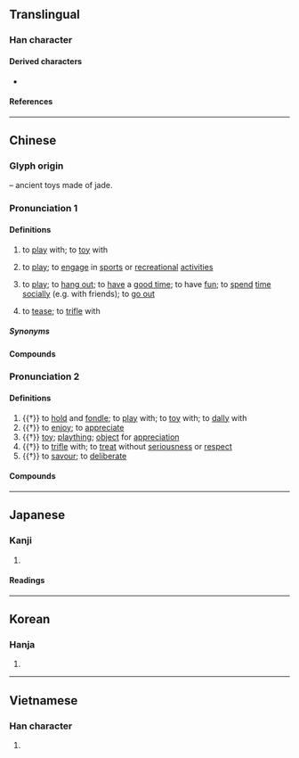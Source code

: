 {{character info}}
==Translingual==
{{stroke order|strokes=8}}

===Han character===
{{Han char|rn=96|rad=玉|as=04|sn=8|four=11111|canj=MGMMU|ids=⿰⺩元}}

====Derived characters====
* {{l|mul|[[𠶃]], [[𬕎]]}}

====References====
{{Han ref|kx=0728.150|dkj=20872|dj=1140.140|hdz=21103.040|uh=73A9}}

----

==Chinese==
{{zh-forms|alt=貦-archaic,翫-archaic,反-Cantonese:faan2,𠆩-Cantonese:faan2}}

===Glyph origin===
{{Han etym}}
{{Han compound|玉|元|c1=s|c2=p|ls=psc|t1=jade}} – ancient toys made of jade.

===Pronunciation 1===
{{zh-pron
|m=wán,er=y
|c=waan4-2,waan4,faan2
|c_note=waan4-2 - common; waan4 - rare; faan2 - variant, perhaps dialectal influence
|h=pfs=ngòan
|h_note=ngòan - literary (“to play”)
|j=van1
|md=nguàng
|md_note=nguàng - literary (“to play”) (colloquial equivalent is {{zh-l|*客佻}})
|mn=oán/ml:goân/tw:goán
|mn_note=oán - vernacular (俗); goân/goán - literary
|mn-t=nguêng2/nguang2
|mn-t_note=nguêng2 - Chaozhou; nguang2 - Shantou
|w=3hhoe
|ma=y
|cat=v
}}

====Definitions====
{{zh-hanzi}}

# to [[play]] with; to [[toy]] with
#: {{zh-x|玩 積木|to '''play''' with building blocks}}
# to [[play]]; to [[engage]] in [[sports]] or [[recreational]] [[activities]]
#: {{zh-x|玩 遊戲|to '''play''' games|C}}
#: {{zh-x|玩 音樂|to '''play''' music; to '''perform''' music|C}}
#: {{zh-x|大家 都 已經 玩 到 唔 玩|everyone's already played it so much that they don't even want to anymore|C}}
# to [[play]]; to [[hang out]]; to [[have]] a [[good time]]; to have [[fun]]; to [[spend]] [[time]] [[socially]] (e.g. with friends); to [[go out]]
#: {{zh-x|同 朋友 玩|to '''play''' with friends|C}}
#: {{zh-x|去 北京 玩|to travel to Beijing (for a visit)|C}}
# to [[tease]]; to [[trifle]] with
#: {{zh-x|佢 玩 緊 你 咋 嘛，唔好 理 佢 啦。|He's just '''teas'''ing you; ignore him.|C}}

=====Synonyms=====
{{zh-dial|玩}}

====Compounds====
{{zh-der|fold=1|玩嘢|玩殘|玩死|玩完|玩謝|不是玩的|不是玩兒的|好玩|玩藝|玩意|愛玩|撫玩|擁兵玩寇|混吃混玩|玩不得的|玩不轉|玩伴|玩兒命|玩兒完|玩命|玩家|玩帥|玩弄|玩得轉|玩把戲|玩火|玩票|玩笑|玩笑旦|玩耍|玩花招|玩花頭|玩陰的|白玩|童玩|說著玩|貪玩|鬧著玩}}

===Pronunciation 2===
{{zh-pron
|m=玩
|c=wun6
|h=pfs=ngóan
|h_note=ngóan - literary (“to tease; toy”)
|md=nguâng
|md_note=nguâng - literary (“to tease; to enjoy; toy”)
|mn=goán
|mn-t=nguêng2/nguang2
|mn-t_note=nguêng2 - Chaozhou; nguang2 - Shantou
|w=3hhoe
|ma=y
|mc=y
|oc=y
|cat=v,n
}}

====Definitions====
{{zh-hanzi}}

# {{†}} to [[hold]] and [[fondle]]; to [[play]] with; to [[toy]] with; to [[dally]] with
# {{†}} to [[enjoy]]; to [[appreciate]]
# {{†}} [[toy]]; [[plaything]]; [[object]] for [[appreciation]]
# {{†}} to [[trifle]] with; to [[treat]] without [[seriousness]] or [[respect]]
# {{†}} to [[savour]]; to [[deliberate]]

====Compounds====
{{zh-der|fold=1|玩具|古玩|好玩:hàowán, hàowàn|寶玩|怠玩|把玩|披玩|探異玩奇|日久玩生|清玩|熟讀玩味|狎玩|玩世|遊玩|玩人喪德|玩其磧礫，不窺玉淵|玩味|玩好|玩弄|玩忽|玩愒|玩日愒歲|玩歲愒日|玩法|玩物|玩習|玩賞|珍玩|細玩|耽玩|褻玩|賞玩|雅玩|遊山玩水|電玩|玩偶|玩樂}}

{{zh-cat|Beginning}}

----

==Japanese==

===Kanji===
{{ja-kanji|grade=c|rs=玉04}}

# {{rfdef|ja|sort=玉04}}

====Readings====
{{ja-readings
|on=がん
|kun=もてあそ-ぶ
}}

----

==Korean==

===Hanja===
{{ko-hanja|hangeul=완|eumhun=|rv=wan|mr=wan|y=wan}}

# {{rfdef|ko|sort=玉04}}

----

==Vietnamese==

===Han character===
{{vi-hantu|[[ngoạn]]|rs=玉04}}

# {{rfdef|vi|sort=玉04}}